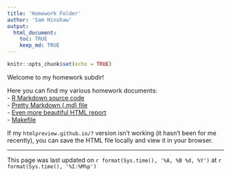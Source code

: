 ```yaml
---
title: 'Homework Folder'
author: 'Sam Hinshaw'
output: 
  html_document:
    toc: TRUE
    keep_md: TRUE
---
```


```r
knitr::opts_chunk$set(echo = TRUE)
```

Welcome to my homework subdir!

Here you can find my various homework documents:  
- [R Markdown source code](./SamHinshawHomework.Rmd)  
- [Pretty Markdown (.md) file](./SamHinshawHomework.md)  
- [Even more beautiful HTML report](http://htmlpreview.github.io/?https://raw.githubusercontent.com/STAT540-UBC/zz_hinshaw-samuel_STAT540_2016/master/homework/SamHinshawHomework.html?token=ANh2FV4oGzvXu1BWoj3xEZJxJJBLMZiOks5W9YHXwA%3D%3D)  
- [Makefile](./Makefile)  

If my `htmlpreview.github.io/?` version isn't working (it hasn't been for me recently), you can save the HTML file locally and view it in your browser. 


********
This page was last updated on  `r format(Sys.time(), '%A, %B %d, %Y')` at `r format(Sys.time(), '%I:%M%p')`